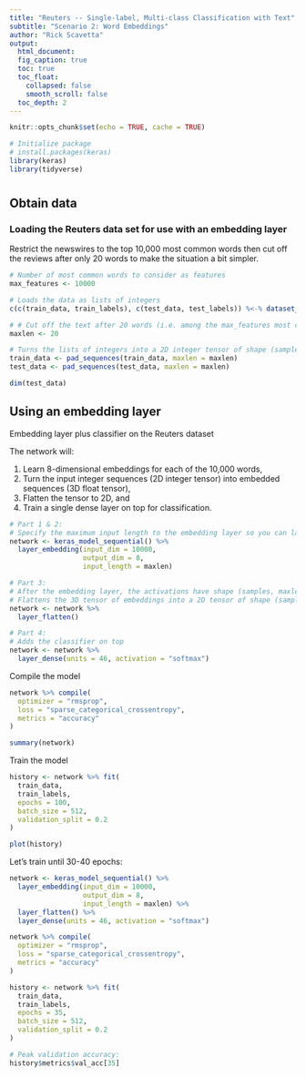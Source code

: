 ```yaml
---
title: "Reuters -- Single-label, Multi-class Classification with Text"
subtitle: "Scenario 2: Word Embeddings"
author: "Rick Scavetta"
output:
  html_document:
  fig_caption: true
  toc: true
  toc_float:
    collapsed: false
    smooth_scroll: false
  toc_depth: 2
---
```


```r
knitr::opts_chunk$set(echo = TRUE, cache = TRUE)

# Initialize package
# install.packages(keras)
library(keras)
library(tidyverse)
```

# {.tabset .tabset-fade .tabset-pills}

## Obtain data

### Loading the Reuters data set for use with an embedding layer

Restrict the newswires to the top 10,000 most common words then cut off the reviews after only 20 words to make the situation a bit simpler.

```r
# Number of most common words to consider as features
max_features <- 10000

# Loads the data as lists of integers
c(c(train_data, train_labels), c(test_data, test_labels)) %<-% dataset_reuters(num_words = max_features)

# # Cut off the text after 20 words (i.e. among the max_features most common words)
maxlen <- 20

# Turns the lists of integers into a 2D integer tensor of shape (samples, maxlen)
train_data <- pad_sequences(train_data, maxlen = maxlen)
test_data <- pad_sequences(test_data, maxlen = maxlen)
```

```r
dim(test_data)
```

## Using an embedding layer

Embedding layer plus classifier on the Reuters dataset

The network will:

1. Learn 8-dimensional embeddings for each of the 10,000 words, 
2. Turn the input integer sequences (2D integer tensor) into embedded sequences (3D float tensor),
3. Flatten the tensor to 2D, and
4. Train a single dense layer on top for classification.

```r
# Part 1 & 2:
# Specify the maximum input length to the embedding layer so you can later flatten the embedded inputs.
network <- keras_model_sequential() %>%
  layer_embedding(input_dim = 10000, 
                  output_dim = 8,
                  input_length = maxlen)

# Part 3:
# After the embedding layer, the activations have shape (samples, maxlen, 8).
# Flattens the 3D tensor of embeddings into a 2D tensor of shape (samples, maxlen * 8)
network <- network %>% 
  layer_flatten()

# Part 4:
# Adds the classifier on top
network <- network %>%
  layer_dense(units = 46, activation = "softmax")

```

Compile the model

```r
network %>% compile(
  optimizer = "rmsprop",
  loss = "sparse_categorical_crossentropy",
  metrics = "accuracy"
)

summary(network)
```


Train the model

```r
history <- network %>% fit(
  train_data, 
  train_labels,
  epochs = 100,
  batch_size = 512,
  validation_split = 0.2
)
```


```r
plot(history)
```

Let's train until 30-40 epochs:

```r

network <- keras_model_sequential() %>%
  layer_embedding(input_dim = 10000, 
                  output_dim = 8,
                  input_length = maxlen) %>% 
  layer_flatten() %>%
  layer_dense(units = 46, activation = "softmax")

network %>% compile(
  optimizer = "rmsprop",
  loss = "sparse_categorical_crossentropy",
  metrics = "accuracy"
)

history <- network %>% fit(
  train_data, 
  train_labels,
  epochs = 35,
  batch_size = 512,
  validation_split = 0.2
)
```

```r
# Peak validation accuracy:
history$metrics$val_acc[35]
```

